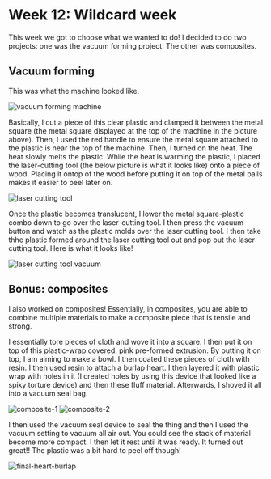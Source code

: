 # Week 12: Wildcard week

This week we got to choose what we wanted to do! I decided to do two projects:
one was the vacuum forming project. The other was composites.

## Vacuum forming

This was what the machine looked like.

![vacuum forming machine](../../public/12_vacuum_forming/vacuum-forming-machine.png)

Basically, I cut a piece of this clear plastic and clamped it between the metal
square (the metal square displayed at the top of the machine in the picture
above). Then, I used the red handle to ensure the metal square attached to the
plastic is near the top of the machine. Then, I turned on the heat. The heat
slowly melts the plastic. While the heat is warming the plastic, I placed the
laser-cutting tool (the below picture is what it looks like) onto a piece of
wood. Placing it ontop of the wood before putting it on top of the metal balls
makes it easier to peel later on.

![laser cutting tool](../../public/12_vacuum_forming/laser_cutting_tool.jpg)

Once the plastic becomes translucent, I lower the metal square-plastic combo
down to go over the laser-cutting tool. I then press the vacuum button and watch
as the plastic molds over the laser cutting tool. I then take thhe plastic
formed around the laser cutting tool out and pop out the laser cutting tool.
Here is what it looks like!

![laser cutting tool vacuum](../../public/12_vacuum_forming/laser-cutting-tool-vacuumed.jpg)

## Bonus: composites

I also worked on composites! Essentially, in composites, you are able to combine
multiple materials to make a composite piece that is tensile and strong.

I essentially tore pieces of cloth and wove it into a square. I then put it on
top of this plastic-wrap covered. pink pre-formed extrusion. By putting it on
top, I am aiming to make a bowl. I then coated these pieces of cloth with resin.
I then used resin to attach a burlap heart. I then layered it with plastic wrap
with holes in it (I created holes by using this device that looked like a spiky
torture device) and then these fluff material. Afterwards, I shoved it all into
a vacuum seal bag.

![composite-1](../../public/12_vacuum_forming/composite-1.jpg)
![composite-2](../../public/12_vacuum_forming/composite-2.jpg)

I then used the vacuum seal device to seal the thing and then I used the vacuum
setting to vacuum all air out. You could see the stack of material become more
compact. I then let it rest until it was ready. It turned out great!! The
plastic was a bit hard to peel off though!

![final-heart-burlap](../../public/12_vacuum_forming/final-heart-burlap.jpg)
